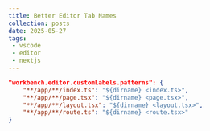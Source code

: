 ```yaml
---
title: Better Editor Tab Names
collection: posts
date: 2025-05-27
tags:
 - vscode
 - editor
 - nextjs
---
```


```json
"workbench.editor.customLabels.patterns": {
	"**/app/**/index.ts": "${dirname} <index.ts>",
	"**/app/**/page.tsx": "${dirname} <page.tsx>",
	"**/app/**/layout.tsx": "${dirname} <layout.tsx>",
	"**/app/**/route.ts": "${dirname} <route.tsx>"
}
```
